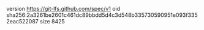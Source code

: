 version https://git-lfs.github.com/spec/v1
oid sha256:2a3261be2601c461dc89bbdd5d4c3d548b335730590951e093f3352eac522087
size 8425
